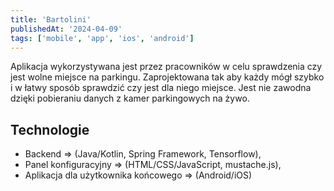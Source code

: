 ```yaml
---
title: 'Bartolini'
publishedAt: '2024-04-09'
tags: ['mobile', 'app', 'ios', 'android']
---
```


Aplikacja wykorzystywana jest przez pracowników w celu sprawdzenia czy jest wolne miejsce na parkingu. Zaprojektowana tak aby każdy mógł szybko i w łatwy sposób sprawdzić czy jest dla niego miejsce. Jest nie zawodna dzięki pobieraniu danych z kamer parkingowych na żywo.

## Technologie

- Backend => (Java/Kotlin, Spring Framework, Tensorflow),
- Panel konfiguracyjny => (HTML/CSS/JavaScript, mustache.js),
- Aplikacja dla użytkownika końcowego => (Android/iOS)
